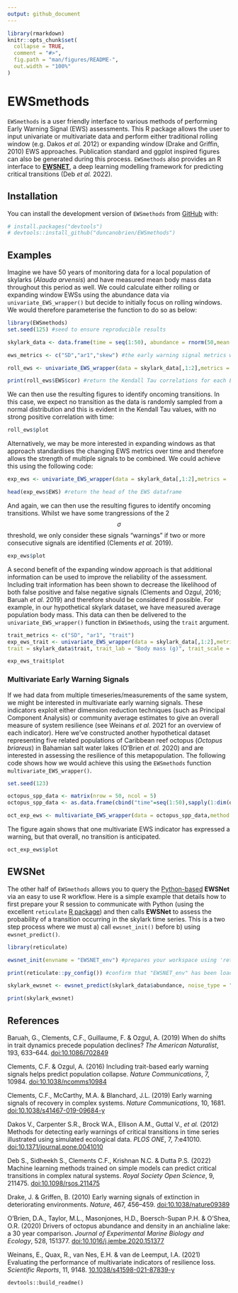 ```yaml
---
output: github_document
---
```


<!-- README.md is generated from README.Rmd. Please edit that file -->

```r
library(rmarkdown)
knitr::opts_chunk$set(
  collapse = TRUE,
  comment = "#>",
  fig.path = "man/figures/README-",
  out.width = "100%"
)
```

# EWSmethods

<!-- badges: start -->
<!-- badges: end -->

`EWSmethods` is a user friendly interface to various methods of performing Early Warning Signal (EWS) assessments. This R package allows the user to input univariate or multivariate data and perform either traditional rolling window (e.g. Dakos *et al.* 2012) or expanding window (Drake and Griffin, 2010) EWS approaches. Publication standard and ggplot inspired figures can also be generated during this process. `EWSmethods` also provides an R interface to [__EWSNET__](https://ewsnet.github.io), a deep learning modelling framework for predicting critical transitions (Deb *et al.* 2022).

## Installation

You can install the development version of `EWSmethods` from [GitHub](https://github.com/duncanobrien/EWSmethods) with:

``` r
# install.packages("devtools")
# devtools::install_github("duncanobrien/EWSmethods")
```

## Examples

Imagine we have 50 years of monitoring data for a local population of skylarks (*Alauda arvensis*) and have measured mean body mass data throughout this period as well. We could calculate either rolling or expanding window EWSs using the abundance data via `univariate_EWS_wrapper()` but decide to initially focus on rolling windows. We would therefore parameterise the function to do so as below:

```r
library(EWSmethods)
set.seed(125) #seed to ensure reproducible results

skylark_data <- data.frame(time = seq(1:50), abundance = rnorm(50,mean = 100,sd=20), trait = rnorm(50,mean=40,sd=5)) #dummy skylark dataset

ews_metrics <- c("SD","ar1","skew") #the early warning signal metrics we wish to compute

roll_ews <- univariate_EWS_wrapper(data = skylark_data[,1:2],metrics =  ews_metrics,method = "rolling",winsize = 50, ggplotIt =TRUE, y_lab = "Skylark abundance") #lets use a rolling window approach

print(roll_ews$EWS$cor) #return the Kendall Tau correlations for each EWS metric
```

We can then use the resulting figures to identify oncoming transitions. In this case, we  expect no transition as the data is randomly sampled from a normal distribution and this is evident in the Kendall Tau values, with no strong positive correlation with time: 

```r
roll_ews$plot
```
  
Alternatively, we may be more interested in expanding windows as that approach standardises the changing EWS metrics over time and therefore allows the strength of multiple signals to be combined. We could achieve this using the following code:

```r
exp_ews <- univariate_EWS_wrapper(data = skylark_data[,1:2],metrics =  ews_metrics,method = "expanding",burn_in = 10, threshold = 2, tail.direction = "one.tailed", ggplotIt =TRUE, y_lab = "Skylark abundance") #lets use a rolling window approach

head(exp_ews$EWS) #return the head of the EWS dataframe
```

And again, we can then use the resulting figures to identify oncoming transitions. Whilst we have some trangressions of the 2$$\sigma$$ threshold, we only consider these signals "warnings" if two or more consecutive signals are identified (Clements *et al.* 2019).

```r
exp_ews$plot
```

A second benefit of the expanding window approach is that additional information can be used to improve the reliability of the assessment. Including trait information has been shown to decrease the likelihood of both false positive and false negative signals (Clements and Ozgul, 2016; Baruah *et al.* 2019) and therefore should be considered if possible. For example, in our hypothetical skylark dataset, we have measured average population body mass. This data can then be delivered to the `univariate_EWS_wrapper()` function in `EWSmethods`, using the `trait` argument.

```r

trait_metrics <- c("SD", "ar1", "trait")
exp_ews_trait <- univariate_EWS_wrapper(data = skylark_data[,1:2],metrics =  trait_metrics,method = "expanding",burn_in = 10, threshold = 2, tail.direction = "one.tailed", ggplotIt =TRUE, y_lab = "Skylark abundance",
trait = skylark_data$trait, trait_lab = "Body mass (g)", trait_scale = 5)

```
```r
exp_ews_trait$plot
```

### Multivariate Early Warning Signals

If we had data from multiple timeseries/measurements of the same system, we might be interested in multivariate early warning signals. These indicators exploit either dimension reduction techniques (such as Principal Component Analysis) or community average estimates to give an overall measure of system resilience (see Weinans *et al.* 2021 for an overview of each indicator). Here we've constructed another hypothetical dataset representing five related populations of Caribbean reef octopus (*Octopus briareus*) in Bahamian salt water lakes (O'Brien *et al.* 2020) and are interested in assessing the resilience of this metapopulation. The following code shows how we would achieve this using the `EWSmethods` function `multivariate_EWS_wrapper()`. 

```r
set.seed(123)

octopus_spp_data <- matrix(nrow = 50, ncol = 5)
octopus_spp_data <- as.data.frame(cbind("time"=seq(1:50),sapply(1:dim(octopus_spp_data)[2], function(x){octopus_spp_data[,x] <- rnorm(50,mean=500,sd=200)}))) #create our hypothetical, uncollapsing ecosystem

oct_exp_ews <- multivariate_EWS_wrapper(data = octopus_spp_data,method = "expanding",threshold = 2, tail.direction = "one.tailed",ggplotIt = TRUE) #lets use an expanding window approach
```

The figure again shows that one multivariate EWS indicator has expressed a warning, but that overall, no transition is anticipated.
```r
oct_exp_ews$plot
```

## EWSNet

The other half of `EWSmethods` allows you to query the [Python-based](https://www.python.org) __EWSNet__ via an easy to use R workflow. Here is a simple example that details how to first prepare your R session to communicate with Python (using the excellent `reticulate` [R package](https://rstudio.github.io/reticulate/)) and then calls __EWSNet__ to assess the probability of a transition occurring in the skylark time series. This is a two step process where we must a) call `ewsnet_init()` before b) using `ewsnet_predict()`.

```r
library(reticulate)

ewsnet_init(envname = "EWSNET_env") #prepares your workspace using 'reticulate' and asks to install Anaconda (if no appropriate Python found) and/or a Python environment before activating that environment with the necessary Python packages

print(reticulate::py_config()) #confirm that "EWSNET_env" has been loaded

skylark_ewsnet <- ewsnet_predict(skylark_data$abundance, noise_type = "W", ensemble = 25, envname = "EWSNET_env") #perform EWSNet assessment using white noise and all 25 models. The envname should match ewsnet_init()

print(skylark_ewsnet)
```

## References 

Baruah, G., Clements, C.F., Guillaume, F. & Ozgul, A. (2019) When do shifts in trait dynamics precede population declines? *The American Naturalist*, 193, 633–644. [doi:10.1086/702849](https://www.journals.uchicago.edu/doi/10.1086/702849)  

Clements, C.F. & Ozgul, A. (2016) Including trait-based early warning signals helps predict population collapse. *Nature Communications*, 7, 10984. [doi:10.1038/ncomms10984](https://www.nature.com/articles/ncomms10984)  

Clements, C.F., McCarthy, M.A. & Blanchard, J.L. (2019) Early warning signals of recovery in complex systems. *Nature Communications*, 10, 1681. [doi:10.1038/s41467-019-09684-y](https://www.nature.com/articles/s41467-019-09684-y)  

Dakos V., Carpenter S.R., Brock W.A., Ellison A.M., Guttal V., *et al.* (2012) Methods for detecting early warnings of critical transitions in time series illustrated using simulated ecological data. *PLOS ONE*, 7, 7:e41010. [doi:10.1371/journal.pone.0041010](https://journals.plos.org/plosone/article?id=10.1371/journal.pone.0041010)

Deb S., Sidheekh S., Clements C.F., Krishnan N.C. & Dutta P.S. (2022) Machine learning methods trained on simple models can predict critical transitions in complex natural systems. *Royal Society Open Science*, 9, 211475. [doi:10.1098/rsos.211475](https://royalsocietypublishing.org/doi/10.1098/rsos.211475)

Drake, J. & Griffen, B. (2010) Early warning signals of extinction in deteriorating environments. *Nature*, 467, 456–459. [doi:10.1038/nature09389](https://www.nature.com/articles/nature09389)

O’Brien, D.A., Taylor, M.L., Masonjones, H.D., Boersch-Supan P.H. & O’Shea, O.R. (2020) Drivers of octopus abundance and density in an anchialine lake: a 30 year comparison. *Journal of Experimental Marine Biology and Ecology*, 528, 151377. [doi:10.1016/j.jembe.2020.151377](https://www.sciencedirect.com/science/article/pii/S0022098120300356)

Weinans, E., Quax, R., van Nes, E.H. & van de Leemput, I.A. (2021) Evaluating the performance of multivariate indicators of resilience loss. *Scientific Reports*, 11, 9148. [10.1038/s41598-021-87839-y](https://www.nature.com/articles/s41598-021-87839-y)

`devtools::build_readme()` 
